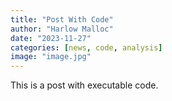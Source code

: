 ```yaml
---
title: "Post With Code"
author: "Harlow Malloc"
date: "2023-11-27"
categories: [news, code, analysis]
image: "image.jpg"
---
```


This is a post with executable code.
